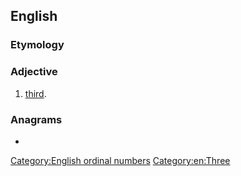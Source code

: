 ==English==

===Etymology===
{{suffix|en|three|th}}

===Adjective===
{{en-adj|-}}

# {{lb|en|rare|nonstandard}} [[third]].

===Anagrams===
* {{anagrams|en|thether}}

[[Category:English ordinal numbers]]
[[Category:en:Three]]